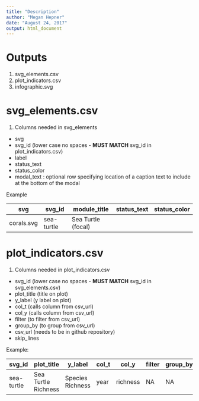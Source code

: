 ```yaml
---
title: "Description"
author: "Megan Hepner"
date: "August 24, 2017"
output: html_document
---
```


# Outputs
1. svg_elements.csv
1. plot_indicators.csv 
1. infographic.svg

# svg_elements.csv

1. Columns needed in svg_elements 
- svg
- svg_id (lower case no spaces - **MUST MATCH** svg_id in plot_indicators.csv)
- label
- status_text
- status_color
- modal_text : optional row specifying location of a caption text to include at the bottom of the modal

Example 

|**svg**   |**svg_id**      |**module_title**       |**status_text**|**status_color**|
|----------|----------------|-----------------------|---------------|----------------|
|corals.svg|sea-turtle      | Sea Turtle (focal)    |               |                |
# plot_indicators.csv

1. Columns needed in plot_indicators.csv 
- svg_id (lower case no spaces - **MUST MATCH** svg_id in svg_elements.csv)
- plot_title (title on plot)
- y_label (y label on plot)
- col_t (calls column from csv_url)
- col_y (calls column from csv_url)
- filter (to filter from csv_url)
- group_by (to group from csv_url)
- csv_url (needs to be in github repository)
- skip_lines

Example: 

| **svg_id** |**plot_title**      |**y_label**       |**col_t**|**col_y**|**filter**|**group_by**|**csv_url**|
|------------|--------------------|------------------|---------|---------|----------|------------|-----------|
|sea-turtle  | Sea Turtle Richness| Species Richness | year    | richness| NA       | NA         | github.com/marinebon/info-fk/blob/master/plot_indicators.csv


